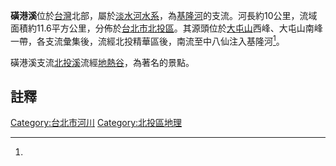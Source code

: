 {{Infobox river
| river_name = 磺港溪
| native_name =
| other_name =
| etymology =
| image_name = 北投石自然保留區.JPG
| image_size = 220px
| caption    = 磺港溪支流北投溪
| origin     = [[大屯山|大屯山]]西峰、大屯山南峰
| mouth      = 中八仙
| progression = [[基隆河|基隆河]]
| basin_countries = 
| location   = [[北投區|北投區]]
| length     = {{convert|10|km|}}
| elevation  =
| mouth_elevation =
| discharge  =
| watershed  = {{convert|11.6|km2|}}
| left_tribs =
| right_tribs =
}}
'''磺港溪'''位於[[台灣|台灣]]北部，屬於[[淡水河|淡水河]][[水系|水系]]，為[[基隆河|基隆河]]的支流。河長約10公里，流域面積約11.6平方公里，分佈於[[台北市|台北市]][[北投區|北投區]]。其源頭位於[[大屯山|大屯山]]西峰、大屯山南峰一帶，各支流彙集後，流經北投精華區後，南流至中八仙注入基隆河<ref name="水利工程處"/>。

磺港溪支流[[北投溪|北投溪]]流經[[地熱谷|地熱谷]]，為著名的景點。

== 註釋 ==
{{Reflist| refs=
<ref name="水利工程處">{{cite web|language=zh-tw|url=http://heo.gov.taipei/ct.asp?xItem=47462851&ctNode=7315&mp=106031|title=磺港溪福慶宮至朝籟橋間護岸及周邊景觀美化工程|author=|publisher=臺北市政府工務局水利工程處|date=2013-03-15|accessdate=2015-08-22}}</ref>
}}

{{淡水河}}

[[Category:台北市河川|Category:台北市河川]]
[[Category:北投區地理|Category:北投區地理]]